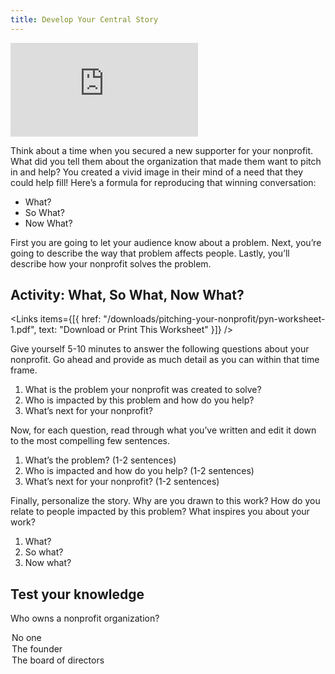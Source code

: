 ```yaml
---
title: Develop Your Central Story
---
```


<Embed src="https://player.vimeo.com/video/919324068?h=316197c160" />

Think about a time when you secured a new supporter for your nonprofit. What did you tell them about the organization that made them want to pitch in and help? You created a vivid image in their mind of a need that they could help fill! Here’s a formula for reproducing that winning conversation:

- What?
- So What?
- Now What?

First you are going to let your audience know about a problem. Next, you’re going to describe the way that problem affects people. Lastly, you’ll describe how your nonprofit solves the problem.

## Activity: What, So What, Now What?

<Links
  items={[{
    href: "/downloads/pitching-your-nonprofit/pyn-worksheet-1.pdf",
    text: "Download or Print This Worksheet"
  }]}
/>

Give yourself 5-10 minutes to answer the following questions about your nonprofit. Go ahead and provide as much detail as you can within that time frame.

1. What is the problem your nonprofit was created to solve? 
1. Who is impacted by this problem and how do you help?
1. What’s next for your nonprofit?

Now, for each question, read through what you’ve written and edit it down to the most compelling few sentences.

1. What’s the problem? (1-2 sentences)
1. Who is impacted and how do you help? (1-2 sentences)
1. What’s next for your nonprofit? (1-2 sentences)

Finally, personalize the story. Why are you drawn to this work? How do you relate to people impacted by this problem? What inspires you about your work?

1. What?
1. So what?
1. Now what?

<Box>

  ## Test your knowledge

  Who owns a nonprofit organization?

  <MultipleChoice>
    <Option isCorrect>
      No one
    </Option>
    <Option>
      The founder
    </Option>
    <Option>
      The board of directors
    </Option>
  </MultipleChoice>

</Box>
